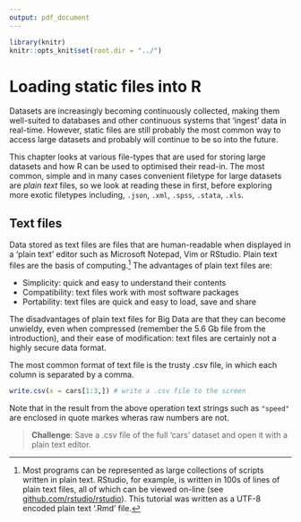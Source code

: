 ```yaml
---
output: pdf_document
---
```


```r
library(knitr)
knitr::opts_knit$set(root.dir = "../")
```

\newpage

# Loading static files into R

Datasets are increasingly becoming continuously 
collected, making them well-suited to databases and other continuous
systems that 'ingest' data in real-time. However, static files are still
probably the most common way to access large datasets and probably will
continue to be so into the future.

This chapter looks at various file-types that are used for storing
large datasets and how R can be used to optimised their read-in.
The most common, simple and in many cases convenient filetype for large datasets
are *plain text* files, so we look at reading these in first, before
exploring more exotic filetypes including, `.json`, `.xml`, `.spss`, `.stata`, `.xls`.

## Text files

Data stored as text files are files that are human-readable when displayed
in a 'plain text' editor such as Microsoft Notepad, Vim or RStudio.
Plain text files are the basis of computing.^[Most
programs can be represented as large collections of scripts written in
plain text. RStudio,
for example, is written in 100s of lines of plain text files, all of which
can be viewed on-line
(see [github.com/rstudio/rstudio](https://github.com/rstudio/rstudio)).
This tutorial was written as a UTF-8 encoded plain text '.Rmd' file.
] 
The advantages of plain text files are:

- Simplicity: quick and easy to understand their contents
- Compatibility: text files work with most software packages
- Portability: text files are quick and easy to load, save and share

The disadvantages of plain text files for Big Data are that they can become
unwieldy, even when compressed (remember the 5.6 Gb file from the introduction),
and their ease of modification: text files are certainly not a highly secure
data format.

The most common format of text file is the trusty .csv file, in which
each column is separated by a comma.

```r
write.csv(x = cars[1:3,]) # write a .csv file to the screen
```

Note that in the result from the above operation text strings such as
`"speed"` are enclosed in quote markes wheras raw numbers are not.

> **Challenge**: Save a .csv file of the full 'cars' dataset and open it with a plain text editor.